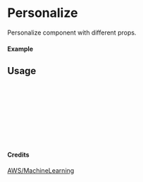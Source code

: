 
<Meta of={Personalize} title="AWS/MachineLearning/Personalize" />

# Personalize

Personalize component with different props.

#### Example

<Canvas of={Personalize.Primary} />

## Usage

```ts
import { Personalize } from "yadl-ui";

const Example = () => {
  return (
      <Personalize />
  );
};

export default Example;
```

#### Credits
[AWS/MachineLearning](https://aws-icons.com/)
